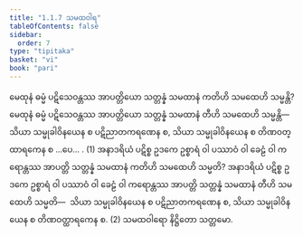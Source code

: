 ```yaml
---
title: "1.1.7 သမထဝါရ"
tableOfContents: false
sidebar:
  order: 7
type: "tipitaka"
basket: "vi"
book: "pari"
---
```



<DynamicBreadcrumb />

<Division number="186" book="pari">

<Paragraph number="585" book="pari">
မေထုနံ ဓမ္မံ ပဋိသေဝန္တဿ အာပတ္တိယော သတ္တန္နံ သမထာနံ ကတိဟိ သမထေဟိ သမ္မန္တိ? မေထုနံ ဓမ္မံ ပဋိသေဝန္တဿ အာပတ္တိယော သတ္တန္နံ သမထာနံ တီဟိ သမထေဟိ သမ္မန္တိ—  သိယာ သမ္မုခါဝိနယေန စ ပဋိညာတကရဏေန စ, သိယာ သမ္မုခါဝိနယေန စ တိဏဝတ္ထာရကေန စ …ပေ… . (1)
</Paragraph>

<Paragraph number="586" book="pari">
အနာဒရိယံ ပဋိစ္စ ဥဒကေ ဥစ္စာရံ ဝါ ပဿာဝံ ဝါ ခေဠံ ဝါ ကရောန္တဿ အာပတ္တိ သတ္တန္နံ သမထာနံ ကတိဟိ သမထေဟိ သမ္မတိ? အနာဒရိယံ ပဋိစ္စ ဥဒကေ ဥစ္စာရံ ဝါ ပဿာဝံ ဝါ ခေဠံ ဝါ ကရောန္တဿ အာပတ္တိ သတ္တန္နံ သမထာနံ တီဟိ သမထေဟိ သမ္မတိ—  သိယာ သမ္မုခါဝိနယေန စ ပဋိညာတကရဏေန စ, သိယာ သမ္မုခါဝိနယေန စ တိဏဝတ္ထာရကေန စ. (2)

</Paragraph>
</Division>

<Paragraph number="587" type="center" book="pari">
သမထဝါရော နိဋ္ဌိတော သတ္တမော.
</Paragraph>